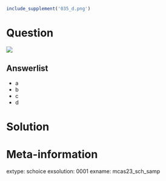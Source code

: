 ```r
include_supplement('035_d.png')
```

Question
========

![](035_d.png)

Answerlist
--------
* a
* b
* c
* d

Solution
========

Meta-information
============
extype: schoice
exsolution: 0001
exname: mcas23_sch_samp

